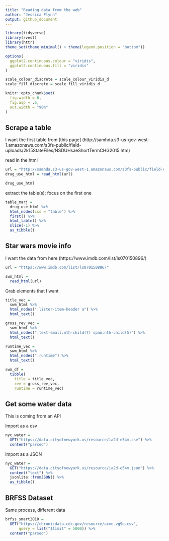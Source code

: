 ```yaml
---
title: "Reading data from the web"
author: "Jessica Flynn"
output: github_document
---
```



```r
library(tidyverse)
library(rvest)
library(httr)
theme_set(theme_minimal() + theme(legend.position = "bottom"))

options(
  ggplot2.continuous.colour = "viridis",
  ggplot2.continuous.fill = "viridis"
)

scale_colour_discrete = scale_colour_viridis_d
scale_fill_discrete = scale_fill_viridis_d

knitr::opts_chunk$set(
  fig.width = 6,
  fig.asp = .6,
  out.width = "90%"
)
```

## Scrape a table 

I want the first table from [this page] (http://samhda.s3-us-gov-west-1.amazonaws.com/s3fs-public/field-uploads/2k15StateFiles/NSDUHsaeShortTermCHG2015.htm)

read in the html

```r
url = "http://samhda.s3-us-gov-west-1.amazonaws.com/s3fs-public/field-uploads/2k15StateFiles/NSDUHsaeShortTermCHG2015.htm"
drug_use_html = read_html(url)

drug_use_html
```

extract the table(s); focus on the first one

```r
table_marj = 
  drug_use_html %>% 
  html_nodes(css = "table") %>% 
  first() %>% 
  html_table() %>%
  slice(-1) %>% 
  as_tibble()
```

## Star wars movie info 

I want the data from here (https://www.imdb.com/list/ls070150896/)


```r
url = "https://www.imdb.com/list/ls070150896/"

swm_html = 
  read_html(url)
```

Grab elements that I want

```r
title_vec = 
  swm_html %>%
  html_nodes(".lister-item-header a") %>%
  html_text()

gross_rev_vec = 
  swm_html %>%
  html_nodes(".text-small:nth-child(7) span:nth-child(5)") %>%
  html_text()

runtime_vec = 
  swm_html %>%
  html_nodes(".runtime") %>%
  html_text()

swm_df = 
  tibble(
    title = title_vec,
    rev = gross_rev_vec,
    runtime = runtime_vec)

```

## Get some water data

This is coming from an API

Import as a csv

```r
nyc_water = 
  GET("https://data.cityofnewyork.us/resource/ia2d-e54m.csv") %>% 
  content("parsed")
```

Import as a JSON

```r
nyc_water = 
  GET("https://data.cityofnewyork.us/resource/ia2d-e54m.json") %>% 
  content("text") %>%
  jsonlite::fromJSON() %>%
  as_tibble()
```

## BRFSS Dataset

Same process, different data

```r
brfss_smart2010 = 
  GET("https://chronicdata.cdc.gov/resource/acme-vg9e.csv",
      query = list("$limit" = 5000)) %>% 
  content("parsed")
```



